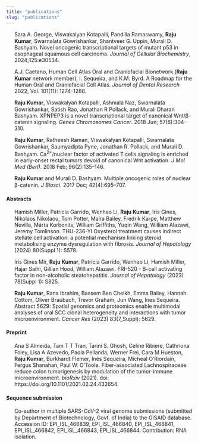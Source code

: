```yaml
---
title: "publications"
slug: "publications"
---
```

::: {.justify-text}
<p style="text-indent: -22px; margin-left: 22px;"><img src="images/book.png" style="width:16px; height:16px; margin-right:6px; vertical-align:middle;" />Sara A. George, Viswakalyan Kotapalli, Pandilla Ramaswamy, <strong>Raju Kumar</strong>, Swarnalata Gowrishankar, Shantveer G. Uppin, Murali D. Bashyam. Novel oncogenic transcriptional targets of mutant p53 in esophageal squamous cell carcinoma. <em>Journal of Cellular Biochemistry</em>, 2024;125:e30534.
</p>

<p style="text-indent: -22px; margin-left: 22px;"><img src="images/book.png" style="width:16px; height:16px; margin-right:6px; vertical-align:middle;" />A.J. Caetano, Human Cell Atlas Oral and Craniofacial Bionetwork (<strong>Raju Kumar</strong> network member), I. Sequeira, and K.M. Byrd. A Roadmap for the Human Oral and Craniofacial Cell Atlas. <em>Journal of Dental Research</em> 2022, Vol. 101(11): 1274–1288.
</p>

<p style="text-indent: -22px; margin-left: 22px;"><img src="images/book.png" style="width:16px; height:16px; margin-right:6px; vertical-align:middle;" /><strong>Raju Kumar</strong>, Viswakalyan Kotapalli, Ashmala Naz, Swarnalata Gowrishankar, Satish Rao, Jonathan R Pollack, and Murali Dharan Bashyam. XPNPEP3 is a novel transcriptional target of canonical Wnt/β-catenin signaling. <em>Genes Chromosomes Cancer</em>. 2018 Jun; 57(6):304–310.
</p>

<p style="text-indent: -22px; margin-left: 22px;"><img src="images/book.png" style="width:16px; height:16px; margin-right:6px; vertical-align:middle;" /><strong>Raju Kumar</strong>, Ratheesh Raman, Viswakalyan Kotapalli, Swarnalata Gowrishankar, Saumyadipta Pyne, Jonathan R. Pollack, and Murali D. Bashyam. Ca<sup>2+</sup>/nuclear factor of activated T cells signaling is enriched in early-onset rectal tumors devoid of canonical Wnt activation. <em>J Mol Med (Berl)</em>. 2018 Feb; 96(2):135–146.
</p>

<p style="text-indent: -22px; margin-left: 22px;"><img src="images/book.png" style="width:16px; height:16px; margin-right:6px; vertical-align:middle;" /><strong>Raju Kumar</strong> and Murali D. Bashyam. Multiple oncogenic roles of nuclear β-catenin. <em>J Biosci</em>. 2017 Dec; 42(4):695–707.
</p>

<h4><strong>Abstracts</strong></h4>

<p style="text-indent: -22px; margin-left: 22px;"><img src="images/book.png" style="width:16px; height:16px; margin-right:6px; vertical-align:middle;" />Hamish Miller, Patricia Garrido, Wenhao Li, <strong>Raju Kumar</strong>, Iris Gines, Nikolaos Nikolaou, Tom Potter, Maíra Bailey, Fredrik Karpe, Matthew Neville, Márta Korbonits, William Griffiths, Yuqin Wang, William Alazawi, Jeremy Tomlinson. THU-236-YI Oxysterol treatment causes indirect stellate cell activation: a potential mechanism linking steroid metabolising enzyme dysregulation with fibrosis. <em>Journal of Hepatology</em> (2024) 80(Suppl 1): S578.
</p>

<p style="text-indent: -22px; margin-left: 22px;"><img src="images/book.png" style="width:16px; height:16px; margin-right:6px; vertical-align:middle;" />Iris Gines Mir, <strong>Raju Kumar</strong>, Patricia Garrido, Wenhao Li, Hamish Miller, Hajar Saihi, Gillian Hood, William Alazawi. FRI-520 - B-cell activating factor in non-alcoholic steatohepatitis. <em>Journal of Hepatology</em> (2023) 78(Suppl 1): S825.
</p>

<p style="text-indent: -22px; margin-left: 22px;"><img src="images/book.png" style="width:16px; height:16px; margin-right:6px; vertical-align:middle;" /><strong>Raju Kumar</strong>, Rana Ibrahim, Bassem Ben Cheikh, Emma Bailey, Hannah Cottom, Oliver Braubach, Trevor Graham, Jun Wang, Ines Sequeira. Abstract 5629: Spatial genomics and proteomics enable multimodal analyses of oral SCC clonal heterogeneity and interactions with tumor microenvironment. <em>Cancer Res</em> (2023) 83(7_Suppl): 5629.
</p>

<h4><strong>Preprint</strong></h4>

<p style="text-indent: -22px; margin-left: 22px;"><img src="images/book.png" style="width:16px; height:16px; margin-right:6px; vertical-align:middle;" />Ana S Almeida, Tam T T Tran, Tarini S. Ghosh, Celine Ribiere, Cathriona Foley, Lisa A Azevedo, Paola Pellanda, Werner Frei, Cara M Hueston, <strong>Raju Kumar</strong>, Burkhardt Flemer, Inês Sequeira, Micheal O’Riordain, Fergus Shanahan, Paul W. O’Toole. Fiber-associated Lachnospiraceae reduce colon tumorigenesis by modulation of the tumor-immune microenvironment. <em>bioRxiv</em> (2021). doi: https://doi.org/10.1101/2021.02.24.432654.
</p>

<h4><strong>Sequence submission</strong></h4>

<p style="text-indent: -22px; margin-left: 22px;"><img src="images/book.png" style="width:16px; height:16px; margin-right:6px; vertical-align:middle;" />Co-author in multiple SARS-CoV-2 viral genome submissions (submitted by Department of Biotechnology, Govt. of India) to the GISAID database. Accession ID: EPI_ISL_466839, EPI_ISL_466840, EPI_ISL_466841, EPI_ISL_466842, EPI_ISL_466843, EPI_ISL_466844. Contribution: RNA isolation.
</p>

:::
